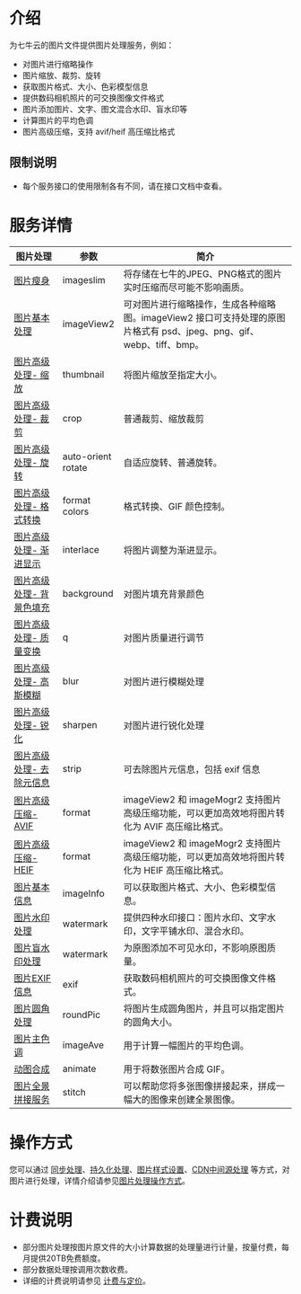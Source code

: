 # **介绍**
为七牛云的图片文件提供图片处理服务，例如：

- 对图片进行缩略操作
- 图片缩放、裁剪、旋转
- 获取图片格式、大小、色彩模型信息
- 提供数码相机照片的可交换图像文件格式
- 图片添加图片、文字、图文混合水印、盲水印等
- 计算图片的平均色调
- 图片高级压缩，支持 avif/heif 高压缩比格式




## **限制说明**

- 每个服务接口的使用限制各有不同，请在接口文档中查看。

<a id="image-interface"></a>
# **服务详情**

| 图片处理                                                     | 参数                     | 简介                                                         |
| ------------------------------------------------------------ | ------------------------ | ------------------------------------------------------------ |
| [图片瘦身](/dora/api/1271/image-thin-body-imageslim)                                                 | imageslim                | 将存储在七牛的JPEG、PNG格式的图片实时压缩而尽可能不影响画质。 |
| [图片基本处理](/dora/api/1279/basic-processing-images-imageview2) | imageView2               | 可对图片进行缩略操作，生成各种缩略图。imageView2 接口可支持处理的原图片格式有 psd、jpeg、png、gif、webp、tiff、bmp。 |
| [图片高级处理- 缩放](/dora/api/8255/the-zoom) | thumbnail                | 将图片缩放至指定大小。                                       |
| [图片高级处理- 裁剪](/dora/api/8256/tailoring) | crop                     | 普通裁剪、缩放裁剪                                           |
| [图片高级处理- 旋转](/dora/api/8257/rotating) | auto-orient <br />rotate | 自适应旋转、普通旋转。                                       |
| [图片高级处理- 格式转换](/dora/api/8258/format-conversion) | format<br /> colors      | 格式转换、GIF 颜色控制。                                     |
| [图片高级处理- 渐进显示](/dora/api/8260/progressive-shows) | interlace                | 将图片调整为渐进显示。                                       |
| [图片高级处理- 背景色填充](/dora/api/8351/the-background-color-fill) | background            | 对图片填充背景颜色                                           |
| [图片高级处理- 质量变换](/dora/api/8259/the-quality-of-transformation) | q                        | 对图片质量进行调节                                           |
| [图片高级处理- 高斯模糊](/dora/api/8261/gaussian-blur) | blur                     | 对图片进行模糊处理                                           |
| [图片高级处理- 锐化](/dora/api/8262/sharpen) | sharpen                  | 对图片进行锐化处理                                           |
| [图片高级处理- 去除元信息](/dora/api/8263/remove-the-meta-information) | strip                    | 可去除图片元信息，包括 exif 信息                             |
| [图片高级压缩- AVIF ](/dora/api/12111/avif-compression)     | format                   | imageView2 和 imageMogr2 支持图片高级压缩功能，可以更加高效地将图片转化为 AVIF 高压缩比格式。 |
| [图片高级压缩- HEIF ](/dora/api/12112/heif-compression)     | format                   | imageView2 和 imageMogr2 支持图片高级压缩功能，可以更加高效地将图片转化为 HEIF 高压缩比格式。 |
| [图片基本信息](/dora/api/pictures-basic-information-imageinfo) | imageInfo                | 可以获取图片格式、大小、色彩模型信息。                       |
| [图片水印处理](/dora/api/image-watermarking-processing-watermark) | watermark                | 提供四种水印接口：图片水印、文字水印，文字平铺水印、混合水印。 |
| [图片盲水印处理](/dora/api/5915/blind-watermarking-processing) | watermark                | 为原图添加不可见水印，不影响原图质量。                       |
| [图片EXIF信息](/dora/api/photo-exif-information-exif)        | exif                     | 获取数码相机照片的可交换图像文件格式。                       |
| [图片圆角处理](/dora/api/4083/image-rounded-corner)          | roundPic                 | 将图片生成圆角图片，并且可以指定图片的圆角大小。             |
| [图片主色调](/dora/api/image-average-hue-imageave)           | imageAve                 | 用于计算一幅图片的平均色调。                                 |
| [动图合成](/dora/manual/5448/animate)                        | animate                  | 用于将数张图片合成 GIF。                                     |
| [图片全景拼接服务](/dora/api/6670/panoramic-view-image-splicing-stitch) | stitch                   | 可以帮助您将多张图像拼接起来，拼成一幅大的图像来创建全景图像。 |

# **操作方式**

您可以通过 [同步处理](/dora/api/8266/synchronous-processing)、[持久化处理](/dora/api/1291/persistent-data-processing-pfop)、[图片样式设置](/dora/api/8264/the-picture-style)、[CDN中间源处理](https://developer.qiniu.com/fusion/4954/image-optimization) 等方式，对图片进行处理，详情介绍请参见[图片处理操作方式](/dora/api/8234/the-image-processing1)。



# **计费说明**

- 部分图片处理按图片原文件的大小计算数据的处理量进行计量，按量付费，每月提供20TB免费额度。
- 部分数据处理按调用次数收费。
- 详细的计费说明请参见 [计费与定价](https://www.qiniu.com/prices/dora?source=dora)。



